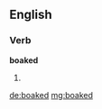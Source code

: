 ==English==

===Verb===
'''boaked'''

# {{Scotland}} {{past of|[[boak]]}}

[[de:boaked]]
[[mg:boaked]]